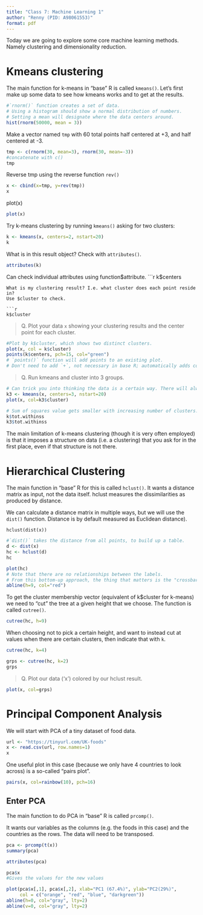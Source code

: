 ```yaml
---
title: "Class 7: Machine Learning 1"
author: "Renny (PID: A98061553)"
format: pdf
---
```


Today we are going to explore some core machine learning methods. Namely clustering and dimensionality reduction. 

# Kmeans clustering 

The main function for k-means in "base" R is called `kmeans()`. Let's first make up some data to see how kmeans works and to get at the results. 

```r
#`rnorm()` function creates a set of data.
# Using a histogram should show a normal distribution of numbers.
# Setting a mean will designate where the data centers around. 
hist(rnorm(50000, mean = 3))
```
Make a vector named `tmp` with 60 total points half centered at +3, and half centered at -3. 
```r
tmp <- c(rnorm(30, mean=3), rnorm(30, mean=-3))
#concatenate with c()
tmp
```

Reverse tmp using the reverse function `rev()`

```r
x <- cbind(x=tmp, y=rev(tmp))
x
```

plot(x)
```r
plot(x)
```
Try k-means clustering by running `kmeans()` asking for two clusters: 

```r
k <- kmeans(x, centers=2, nstart=20)
k
```
What is in this result object? Check with `attributes()`.
```r
attributes(k)
```
Can check individual attributes using function$attribute. 
```r
k$centers
```
What is my clustering result? I.e. what cluster does each point reside in? 
Use $cluster to check.

```r
k$cluster
```

>Q. Plot your data `x` showing your clustering results and the center point for each cluster. 

```r
#Plot by k$cluster, which shows two distinct clusters. 
plot(x, col = k$cluster)
points(k$centers, pch=15, col="green")
# `points()` function will add points to an existing plot.
# Don't need to add `+`, not necessary in base R; automatically adds code together. 
```
>Q. Run kmeans and cluster into 3 groups. 

```r
# Can trick you into thinking the data is a certain way. There will always be an output but it may not be correct. 
k3 <- kmeans(x, centers=3, nstart=20)
plot(x, col=k3$cluster)
```
```r
# Sum of squares value gets smaller with increasing number of clusters. 
k$tot.withinss
k3$tot.withinss
```
The main limitation of k-means clustering (though it is very often employed) is that it imposes a structure on  data (i.e. a clustering) that you ask for in the first place, even if that structure is not there. 

# Hierarchical Clustering

The main function in "base" R for this is called `hclust()`. It wants a distance matrix as input, not the data itself. hclust measures the dissimilarities as produced by distance. 

We can calculate a distance matrix in multiple ways, but we will use the `dist()` function. Distance is by default measured as Euclidean distance).

`hclust(dist(x))`

```r
#`dist()` takes the distance from all points, to build up a table.
d <- dist(x)
hc <- hclust(d)
hc
```
```r
plot(hc)
# Note that there are no relationships between the labels. 
# From this bottom-up approach, the thing that matters is the "crossbar"; it's this part that is important. The crossbar shows the distance where points are joined together. 
abline(h=9, col="red")
```
To get the cluster membership vector (equivalent of k$cluster for k-means) we need to "cut" the tree at a given height that we choose. The function is called `cutree()`. 
```r
cutree(hc, h=9)
```
When choosing not to pick a certain height, and want to instead cut at values when there are certain clusters, then indicate that with `k`. 
```r
cutree(hc, k=4)
```
```r
grps <- cutree(hc, k=2)
grps
```

>Q. Plot our data ('x') colored by our hclust result.

```r
plot(x, col=grps)
```

# Principal Component Analysis 

We will start with PCA of a tiny dataset of food data. 

```r
url <- "https://tinyurl.com/UK-foods"
x <- read.csv(url, row.names=1)
x
```

One useful plot in this case (because we only have 4 countries to look across) is a so-called "pairs plot". 

```r
pairs(x, col=rainbow(10), pch=16)
```

## Enter PCA

The main function to do PCA in "base" R is called `prcomp()`. 

It wants our variables as the columns (e.g. the foods in this case) and the countries as the rows. The data will need to be transposed. 

```r
pca <- prcomp(t(x))
summary(pca)
```


```r
attributes(pca)
```
```r
pca$x
#Gives the values for the new values
```

```r
plot(pca$x[,1], pca$x[,2], xlab="PC1 (67.4%)", ylab="PC2(29%)",
     col = c("orange", "red", "blue", "darkgreen"))
abline(h=0, col="gray", lty=2)
abline(v=0, col="gray", lty=2)
```

